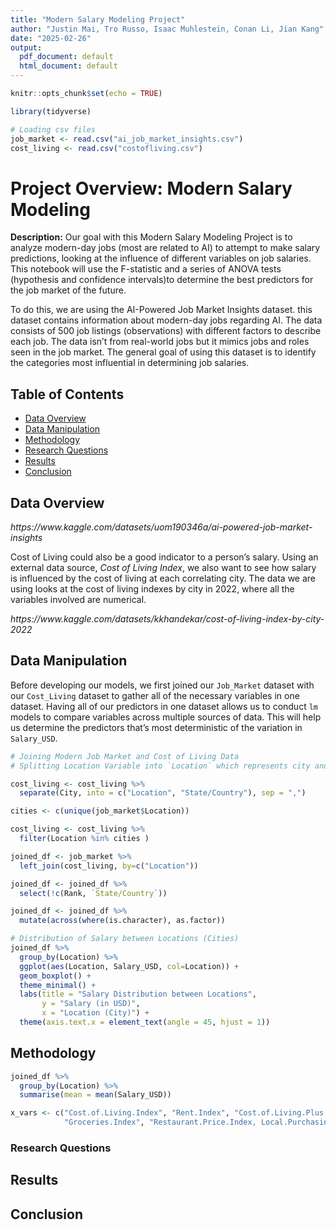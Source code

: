 ```yaml
---
title: "Modern Salary Modeling Project"
author: "Justin Mai, Tro Russo, Isaac Muhlestein, Conan Li, Jian Kang"
date: "2025-02-26"
output:
  pdf_document: default
  html_document: default
---
```


```r
knitr::opts_chunk$set(echo = TRUE)
```

```r
library(tidyverse)
```

```r
# Loading csv files
job_market <- read.csv("ai_job_market_insights.csv")
cost_living <- read.csv("costofliving.csv")
```

# Project Overview: Modern Salary Modeling

**Description:** Our goal with this Modern Salary Modeling Project is to analyze modern-day jobs (most are related to AI) to attempt to make salary predictions, looking at the influence of different variables on job salaries. This notebook will use the F-statistic and a series of ANOVA tests (hypothesis and confidence intervals)to determine the best predictors for the job market of the future.

To do this, we are using the AI-Powered Job Market Insights dataset. this dataset contains information about modern-day jobs regarding AI. The data consists of 500 job listings (observations) with different factors to describe each job. The data isn’t from real-world jobs but it mimics jobs and roles seen in the job market. The general goal of using this dataset is to identify the categories most influential in determining job salaries.

## Table of Contents
  
- [Data Overview](#data-overview)
- [Data Manipulation](#data-manipulation)
- [Methodology](#methodology)
- [Research Questions](#research-questions)
- [Results](#results)  
- [Conclusion](#conclusion)  

## Data Overview

*https://www.kaggle.com/datasets/uom190346a/ai-powered-job-market-insights*

\textbf{Response Variable:}
\begin{itemize}
    \item \texttt{Salary\_USD} (Numerical): The annual salary offered for the job in USD.
\end{itemize}

\textbf{Predictor Variables:}
\begin{itemize}
    \item \texttt{Job\_Title} (Categorical): Job position or role.
    \item \texttt{Industry} (Categorical): Field of employment.
    \item \texttt{Company\_Size} (Categorical): Size of the company (small, medium, large).
    \item \texttt{Required\_Skills} (Categorical): Qualifications for the role.
    \item \texttt{Automation\_Risk} (Categorical): Risk of automation in the future (low, medium, high).
    \item \texttt{Location} (Categorical): City where the role is located.
    \item \texttt{Remote\_Friendly} (Binary): Indicates whether the role supports remote work.
    \item \texttt{Job\_Growth\_Projection} (Categorical): Expected growth or decline of the role.
\end{itemize}


Cost of Living could also be a good indicator to a person's salary. Using an external data source, *Cost of Living Index*, we also want to see how salary is influenced by the cost of living at each correlating city. The data we are using looks at the cost of living indexes by city in 2022, where all the variables involved are numerical.

*https://www.kaggle.com/datasets/kkhandekar/cost-of-living-index-by-city-2022*

## Data Manipulation

Before developing our models, we first joined our `Job_Market` dataset with our `Cost_Living` dataset to gather all of the necessary variables in one dataset. Having all of our predictors in one dataset allows us to conduct `lm` models to compare variables across multiple sources of data. This will help us determine the predictors that's most deterministic of the variation in `Salary_USD`.

```r
# Joining Modern Job Market and Cost of Living Data
# Splitting Location Variable into `Location` which represents city and `State/Country`

cost_living <- cost_living %>% 
  separate(City, into = c("Location", "State/Country"), sep = ",")

cities <- c(unique(job_market$Location))

cost_living <- cost_living %>% 
  filter(Location %in% cities )

joined_df <- job_market %>% 
  left_join(cost_living, by=c("Location"))

joined_df <- joined_df %>% 
  select(!c(Rank, `State/Country`))

joined_df <- joined_df %>%
  mutate(across(where(is.character), as.factor))
```

```r
# Distribution of Salary between Locations (Cities)
joined_df %>% 
  group_by(Location) %>% 
  ggplot(aes(Location, Salary_USD, col=Location)) +
  geom_boxplot() +
  theme_minimal() +
  labs(title = "Salary Distribution between Locations",
       y = "Salary (in USD)",
       x = "Location (City)") +
  theme(axis.text.x = element_text(angle = 45, hjust = 1))
```

## Methodology

```r
joined_df %>% 
  group_by(Location) %>% 
  summarise(mean = mean(Salary_USD))

x_vars <- c("Cost.of.Living.Index", "Rent.Index", "Cost.of.Living.Plus.Rent.Index", 
            "Groceries.Index", "Restaurant.Price.Index, Local.Purchasing.Power.Index")
```


### Research Questions

## Results

## Conclusion
